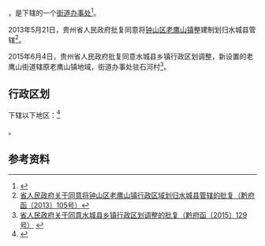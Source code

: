 {{中国乡级行政区|52/02/21/003/000}}

'''{{PAGENAMEBASE}}'''，是{{PRC admin/fullname|52/02/21/003/000|3}}下辖的一个[[街道办事处|街道办事处]]<ref>{{PRC admin/ref sgc|{{PRC admin/parent|52/02/21/003/000}}}}</ref>。

2013年5月21日，贵州省人民政府批复同意将[[钟山区|钟山区]][[老鹰山镇|老鹰山镇]]整建制划归水城县管辖<ref>[http://www.gzgov.gov.cn/xxgk/jbxxgk/fgwj/zfwj/qfh/201507/t20150703_298101.html 省人民政府关于同意将钟山区老鹰山镇行政区域划归水城县管辖的批复（黔府函〔2013〕105号）]{{dead link|date=2018年4月 |bot=InternetArchiveBot |fix-attempted=yes }}</ref>。

2015年6月4日，贵州省人民政府批复同意水城县乡镇行政区划调整，新设置的老鹰山街道辖原老鹰山镇地域，街道办事处驻石河村<ref>[http://www.gzgov.gov.cn/xxgk/zfxxgkpt/201508/t20150804_324428.html 省人民政府关于同意水城县乡镇行政区划调整的批复（黔府函〔2015〕129号）] {{webarchive|url=https://web.archive.org/web/20170901203817/http://www.gzgov.gov.cn/xxgk/zfxxgkpt/201508/t20150804_324428.html |date=2017-09-01 }}</ref>。

== 行政区划 ==

{{PAGENAMEBASE}}下辖以下地区：<ref>{{PRC admin/ref sgc|52/02/21/003/000}}</ref>

{{PRC admin/children|52/02/21/003/000}}。

== 参考资料 ==

{{reflist}}

{{行政区划小作品}}
{{PRC admin/navcat|52/02/21/003/000}}